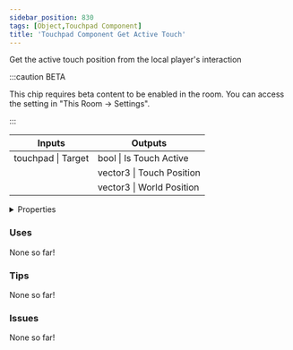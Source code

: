 ```yaml
---
sidebar_position: 830
tags: [Object,Touchpad Component]
title: 'Touchpad Component Get Active Touch'
---
```


Get the active touch position from the local player's interaction

:::caution BETA

This chip requires beta content to be enabled in the room. You can access the setting in "This Room -> Settings".

:::

<IChip uuid="b83d2e2f-61e8-4490-8a81-d38c88fff8d1"/>

<table><thead><tr><th>Inputs</th><th>Outputs</th></tr></thead><tbody><tr><td>touchpad | Target</td><td>bool | Is Touch Active</td></tr><tr><td /><td>vector3 | Touch Position</td></tr><tr><td /><td>vector3 | World Position</td></tr></tbody></table>

<details>
  <summary>Properties</summary>
  <div>
    <div>
    <table>
      <tbody>
        <tr>
          <td>Is beta required?</td>
          <td>Yes</td>
        </tr>
        <tr>
          <td>Is chip a trolling risk?</td>
          <td>No</td>
        </tr>
        <tr>
          <td>Is chip a role assignment risk?</td>
          <td>No</td>
        </tr>
        <tr>
          <td>Chip UUID</td>
          <td>b83d2e2f-61e8-4490-8a81-d38c88fff8d1</td>
        </tr>
        <tr>
          <td>Room availability</td>
          <td>Available everywhere</td>
        </tr>
      </tbody>
    </table>
    </div>
  </div>
</details>

### Uses

None so far!

### Tips

None so far!

### Issues

None so far!